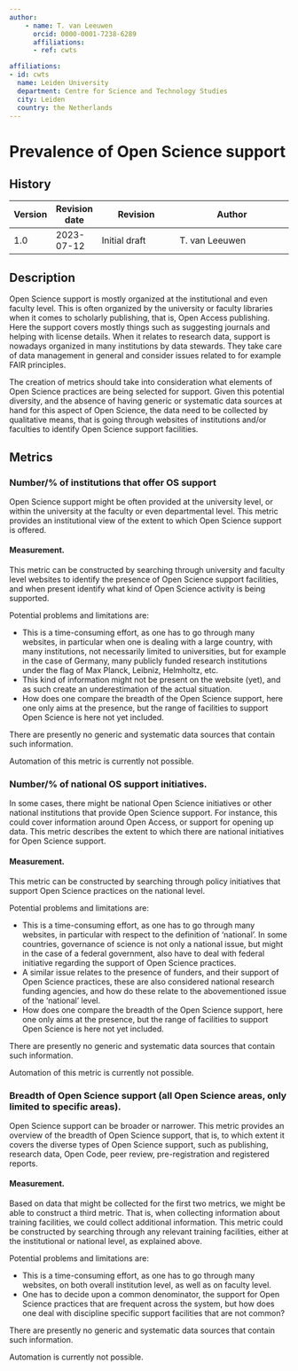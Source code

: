 ```yaml
---
author:
    - name: T. van Leeuwen
      orcid: 0000-0001-7238-6289
      affiliations:
      - ref: cwts

affiliations:
- id: cwts
  name: Leiden University
  department: Centre for Science and Technology Studies
  city: Leiden
  country: the Netherlands
---
```


# Prevalence of Open Science support {#prevalence-of-open-science-support .unnumbered}

::: {}

## History

| Version | Revision date | Revision                     | Author                                      |
|---------|---------------|------------------------------|---------------------------------------------|
| 1.0     | 2023-07-12    | Initial draft                | T. van Leeuwen                              |

:::

## Description

Open Science support is mostly organized at the institutional and even faculty level. This is often organized by the university or faculty libraries when it comes to scholarly publishing, that is, Open Access publishing. Here the support covers mostly things such as suggesting journals and helping with license details. When it relates to research data, support is nowadays organized in many institutions by data stewards. They take care of data management in general and consider issues related to for example FAIR principles.

The creation of metrics should take into consideration what elements of Open Science practices are being selected for support. Given this potential diversity, and the absence of having generic or systematic data sources at hand for this aspect of Open Science, the data need to be collected by qualitative means, that is going through websites of institutions and/or faculties to identify Open Science support facilities.

## Metrics

### Number/% of institutions that offer OS support

Open Science support might be often provided at the university level, or within the university at the faculty or even departmental level. This metric provides an institutional view of the extent to which Open Science support is offered.

#### Measurement.

This metric can be constructed by searching through university and faculty level websites to identify the presence of Open Science support facilities, and when present identify what kind of Open Science activity is being supported.

Potential problems and limitations are:

-   This is a time-consuming effort, as one has to go through many websites, in particular when one is dealing with a large country, with many institutions, not necessarily limited to universities, but for example in the case of Germany, many publicly funded research institutions under the flag of Max Planck, Leibniz, Helmholtz, etc.
-   This kind of information might not be present on the website (yet), and as such create an underestimation of the actual situation.
-   How does one compare the breadth of the Open Science support, here one only aims at the presence, but the range of facilities to support Open Science is here not yet included.

There are presently no generic and systematic data sources that contain such information.

Automation of this metric is currently not possible.

### Number/% of national OS support initiatives.

In some cases, there might be national Open Science initiatives or other national institutions that provide Open Science support. For instance, this could cover information around Open Access, or support for opening up data. This metric describes the extent to which there are national initiatives for Open Science support.

#### Measurement.

This metric can be constructed by searching through policy initiatives that support Open Science practices on the national level.

Potential problems and limitations are:

-   This is a time-consuming effort, as one has to go through many websites, in particular with respect to the definition of ‘national’. In some countries, governance of science is not only a national issue, but might in the case of a federal government, also have to deal with federal initiative regarding the support of Open Science practices.
-   A similar issue relates to the presence of funders, and their support of Open Science practices, these are also considered national research funding agencies, and how do these relate to the abovementioned issue of the ‘national’ level.
-   How does one compare the breadth of the Open Science support, here one only aims at the presence, but the range of facilities to support Open Science is here not yet included.

There are presently no generic and systematic data sources that contain such information.

Automation of this metric is currently not possible.

### Breadth of Open Science support (all Open Science areas, only limited to specific areas).

Open Science support can be broader or narrower. This metric provides an overview of the breadth of Open Science support, that is, to which extent it covers the diverse types of Open Science support, such as publishing, research data, Open Code, peer review, pre-registration and registered reports.

#### Measurement.

Based on data that might be collected for the first two metrics, we might be able to construct a third metric. That is, when collecting information about training facilities, we could collect additional information. This metric could be constructed by searching through any relevant training facilities, either at the institutional or national level, as explained above.

Potential problems and limitations are:

-   This is a time-consuming effort, as one has to go through many websites, on both overall institution level, as well as on faculty level.
-   One has to decide upon a common denominator, the support for Open Science practices that are frequent across the system, but how does one deal with discipline specific support facilities that are not common?

There are presently no generic and systematic data sources that contain such information.

Automation is currently not possible.

